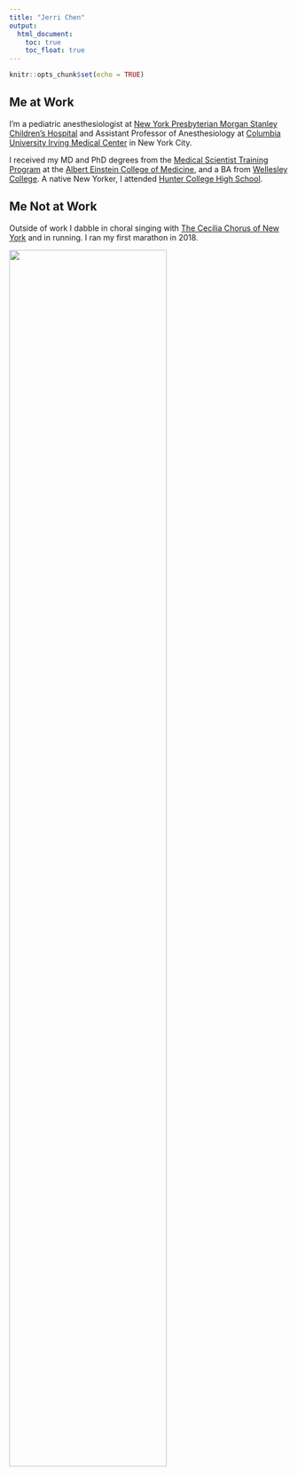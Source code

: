 ```yaml
---
title: "Jerri Chen"
output: 
  html_document:
    toc: true
    toc_float: true
---
```


```r
knitr::opts_chunk$set(echo = TRUE)
```

## Me at Work

I'm a pediatric anesthesiologist at [New York Presbyterian Morgan Stanley Children's Hospital](https://www.nyp.org/morganstanley) and Assistant Professor of Anesthesiology at [Columbia University Irving Medical Center](https://www.cuimc.columbia.edu/) in New York City. 

I received my MD and PhD degrees from the [Medical Scientist Training Program](https://www.einstein.yu.edu/education/mstp/) at the [Albert Einstein College of Medicine](https://www.einstein.yu.edu/), and a BA from [Wellesley College](https://www.wellesley.edu/). A native New Yorker, I attended [Hunter College High School](https://www.hunterschools.org/high-school/high-school-welcome). 

## Me Not at Work

Outside of work I dabble in choral singing with [The Cecilia Chorus of New York](http://ceciliachorusny.org/) and in running. I ran my first marathon in 2018.

<img src="images/marathon.jpg" style="width:75%">
